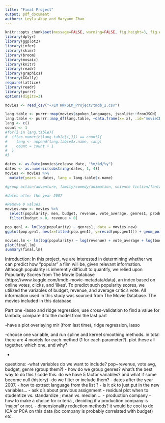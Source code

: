 ```yaml
---
title: "Final Project"
output: pdf_document
authors: Leyla Akay and Maryann Zhao
---
```


```r
knitr::opts_chunk$set(message=FALSE, warning=FALSE, fig.height=3, fig.width=5, fig.align = "center")
library(dplyr)
library(ggplot2)
library(infer)
library(skimr)
library(broom)
library(mosaic)
library(knitr)
library(readr)
library(graphics)
library(GGally)
require(lattice)
library(readr)
library(purrr)
options(digits=3)
```
```r
movies <- read_csv("~/LM HW/SLM_Project/tmdb_2.csv")

lang.table <- purrr::map(movies$spoken_languages, jsonlite::fromJSON)
lang.table <- purrr::map_df(lang.table, ~data.frame(x=.x), .id="movieID")
lang <- c()
count <- 1
#for(i in lang.table){
#  if(as.numeric(lang.table[i,1]) == count){
#    lang <- append(lang.table$x.name, lang)
#    count = count + 1
#  }
#}

dates <- as.Date(movies$release_date, "%m/%d/%y")
dates <- as.numeric(substring(dates, 1, 4))
movies <- movies %>%
  mutate(years = dates, lang = lang.table$x.name) 

#group action/adventure, family/comedy/animation, science fiction/fantasy, horror/thriller, crime/mystery, romantic

#dates after the year 2007

#Remove 0 values
movies.new <- movies %>%
  select(popularity, men, budget, revenue, vote_average, genres1, production_company1, years) %>%
  filter(budget > 0, revenue > 0)

pop.gen1 <- lm(log(popularity) ~ genres1, data = movies.new)
ggplot(pop.gen1, aes(x=fitted(pop.gen1), y=resid(pop.gen1))) + geom_point()

movies.lm <- lm(log(popularity) ~ log(revenue) + vote_average + log(budget), data=movies.new)
plot(final.lm)
summary(final.lm)

```
Introduction: 
In this project, we are interested in determining whether we can predict how "popular" a film will be, given relevant information. Although popularity is inherently difficult to quantify, we relied upon Popularity Scores from The Movie Database (https://www.kaggle.com/tmdb-movie-metadata/data), an index based on online votes, clicks, and 'likes'. To predict such popularity scores, we utilized the variables of budget, revenue, and average critic's vote. All information used in this study was sourced from The Movie Database. The movies included in this database 

Part one
-lasso and ridge regression; use cross-validation to find a value for lambda; compare it to the model from the last part

-have a plot overlaying mlr (from last time), ridge regression, lasso

-choose one variable, and run spline and kernel smoothing methods. in total there are 4 models for each method (1 for each parameter?). plot these all together. which one, and why?

-  


questions:
-what variables do we want to include? pop~revenue, vote avg, budget, genre (group them?)
- how do we group genres? what's the best way to do this / code this. do we have 5 factor variables? and what if some become null (history) -do we filter or include them?
- dates after the year 2007. 
- how to extract language from the list ?
- is it ok to just put in the new variables...
- ask q's about previous assignment - residual plot when to studentize vs. standardize ; mean vs. median ...
- production company - how to make a choice for criteria , deciding if a production company is 'major' or not. 
- dimensionality reduction methods? it would be cool to do ICA or PCA on this data (bc company is probably correlated with budget) etc.
